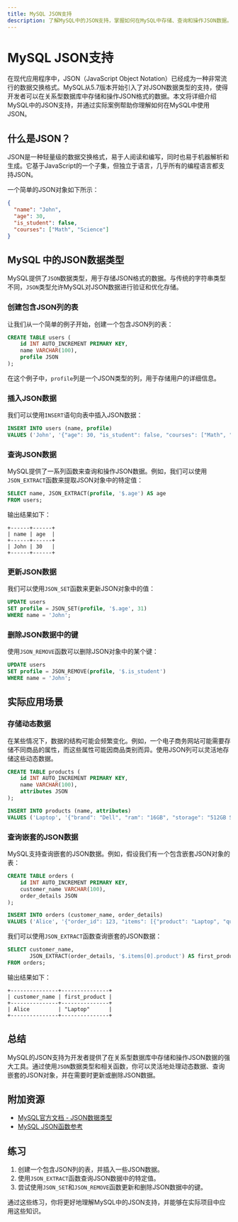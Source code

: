```yaml
---
title: MySQL JSON支持
description: 了解MySQL中的JSON支持，掌握如何在MySQL中存储、查询和操作JSON数据。
---
```


# MySQL JSON支持

在现代应用程序中，JSON（JavaScript Object Notation）已经成为一种非常流行的数据交换格式。MySQL从5.7版本开始引入了对JSON数据类型的支持，使得开发者可以在关系型数据库中存储和操作JSON格式的数据。本文将详细介绍MySQL中的JSON支持，并通过实际案例帮助你理解如何在MySQL中使用JSON。

## 什么是JSON？

JSON是一种轻量级的数据交换格式，易于人阅读和编写，同时也易于机器解析和生成。它基于JavaScript的一个子集，但独立于语言，几乎所有的编程语言都支持JSON。

一个简单的JSON对象如下所示：

```json
{
  "name": "John",
  "age": 30,
  "is_student": false,
  "courses": ["Math", "Science"]
}
```

## MySQL 中的JSON数据类型

MySQL提供了`JSON`数据类型，用于存储JSON格式的数据。与传统的字符串类型不同，`JSON`类型允许MySQL对JSON数据进行验证和优化存储。

### 创建包含JSON列的表

让我们从一个简单的例子开始，创建一个包含JSON列的表：

```sql
CREATE TABLE users (
    id INT AUTO_INCREMENT PRIMARY KEY,
    name VARCHAR(100),
    profile JSON
);
```

在这个例子中，`profile`列是一个JSON类型的列，用于存储用户的详细信息。

### 插入JSON数据

我们可以使用`INSERT`语句向表中插入JSON数据：

```sql
INSERT INTO users (name, profile) 
VALUES ('John', '{"age": 30, "is_student": false, "courses": ["Math", "Science"]}');
```

### 查询JSON数据

MySQL提供了一系列函数来查询和操作JSON数据。例如，我们可以使用`JSON_EXTRACT`函数来提取JSON对象中的特定值：

```sql
SELECT name, JSON_EXTRACT(profile, '$.age') AS age 
FROM users;
```

输出结果如下：

```
+------+------+
| name | age  |
+------+------+
| John | 30   |
+------+------+
```

### 更新JSON数据

我们可以使用`JSON_SET`函数来更新JSON对象中的值：

```sql
UPDATE users 
SET profile = JSON_SET(profile, '$.age', 31) 
WHERE name = 'John';
```

### 删除JSON数据中的键

使用`JSON_REMOVE`函数可以删除JSON对象中的某个键：

```sql
UPDATE users 
SET profile = JSON_REMOVE(profile, '$.is_student') 
WHERE name = 'John';
```

## 实际应用场景

### 存储动态数据

在某些情况下，数据的结构可能会频繁变化。例如，一个电子商务网站可能需要存储不同商品的属性，而这些属性可能因商品类别而异。使用JSON列可以灵活地存储这些动态数据。

```sql
CREATE TABLE products (
    id INT AUTO_INCREMENT PRIMARY KEY,
    name VARCHAR(100),
    attributes JSON
);

INSERT INTO products (name, attributes) 
VALUES ('Laptop', '{"brand": "Dell", "ram": "16GB", "storage": "512GB SSD"}');
```

### 查询嵌套的JSON数据

MySQL支持查询嵌套的JSON数据。例如，假设我们有一个包含嵌套JSON对象的表：

```sql
CREATE TABLE orders (
    id INT AUTO_INCREMENT PRIMARY KEY,
    customer_name VARCHAR(100),
    order_details JSON
);

INSERT INTO orders (customer_name, order_details) 
VALUES ('Alice', '{"order_id": 123, "items": [{"product": "Laptop", "quantity": 1}, {"product": "Mouse", "quantity": 2}]}');
```

我们可以使用`JSON_EXTRACT`函数查询嵌套的JSON数据：

```sql
SELECT customer_name, 
       JSON_EXTRACT(order_details, '$.items[0].product') AS first_product 
FROM orders;
```

输出结果如下：

```
+---------------+---------------+
| customer_name | first_product |
+---------------+---------------+
| Alice         | "Laptop"      |
+---------------+---------------+
```

## 总结

MySQL的JSON支持为开发者提供了在关系型数据库中存储和操作JSON数据的强大工具。通过使用`JSON`数据类型和相关函数，你可以灵活地处理动态数据、查询嵌套的JSON对象，并在需要时更新或删除JSON数据。

## 附加资源

- [MySQL官方文档 - JSON数据类型](https://dev.mysql.com/doc/refman/8.0/en/json.html)
- [MySQL JSON函数参考](https://dev.mysql.com/doc/refman/8.0/en/json-functions.html)

## 练习

1. 创建一个包含JSON列的表，并插入一些JSON数据。
2. 使用`JSON_EXTRACT`函数查询JSON数据中的特定值。
3. 尝试使用`JSON_SET`和`JSON_REMOVE`函数更新和删除JSON数据中的键。

通过这些练习，你将更好地理解MySQL中的JSON支持，并能够在实际项目中应用这些知识。